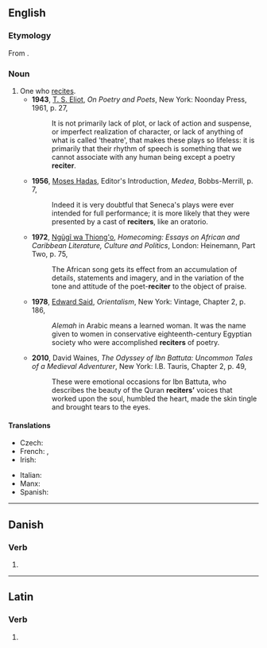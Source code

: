 {{also|réciter}}
==English==

===Etymology===
From {{suffix|en|recite|er}}.

===Noun===
{{en-noun}}

# One who [[recite]]s.
#* '''1943''', [[w:T. S. Eliot|T. S. Eliot]], ''On Poetry and Poets'', New York: Noonday Press, 1961, p. 27,
#*: It is not primarily lack of plot, or lack of action and suspense, or imperfect realization of character, or lack of anything of what is called 'theatre', that makes these plays so lifeless: it is primarily that their rhythm of speech is something that we cannot associate with any human being except a poetry '''reciter'''.
#* '''1956''', [[w:Moses Hadas|Moses Hadas]], Editor's Introduction, ''Medea'', Bobbs-Merrill, p. 7,
#*: Indeed it is very doubtful that Seneca's plays were ever intended for full performance; it is more likely that they were presented by a cast of '''reciters''', like an oratorio.
#* '''1972''', [[w:Ngũgĩ wa Thiong'o|Ngũgĩ wa Thiong'o]], ''Homecoming: Essays on African and Caribbean Literature, Culture and Politics'', London: Heinemann, Part Two, p. 75,
#*: The African song gets its effect from an accumulation of details, statements and imagery, and in the variation of the tone and attitude of the poet-'''reciter''' to the object of praise.
#* '''1978''', [[w:Edward Said|Edward Said]], ''Orientalism'', New York: Vintage, Chapter 2, p. 186,
#*: ''Alemah'' in Arabic means a learned woman. It was the name given to women in conservative eighteenth-century Egyptian society who were accomplished '''reciters''' of poetry.
#* '''2010''', David Waines, ''The Odyssey of Ibn Battuta: Uncommon Tales of a Medieval Adventurer'', New York: I.B. Tauris, Chapter 2, p. 49,
#*: These were emotional occasions for Ibn Battuta, who describes the beauty of the Quran '''reciters’''' voices that worked upon the soul, humbled the heart, made the skin tingle and brought tears to the eyes.

====Translations====
{{trans-top|one who recites}}
* Czech: {{t|cs|recitátor|m}}
* French: {{t+|fr|réciteur}}, {{t+|fr|récitateur}}
* Irish: {{t|ga|aithriseoir|m}}
{{trans-mid}}
* Italian: {{qualifier|of poetry}} {{t+|it|declamatore|m}}
* Manx: {{t|gv|aaloayreyder|m}}
* Spanish: {{qualifier|of poetry}} {{t|es|rapsoda|m|f}}
{{trans-bottom}}

----

==Danish==

===Verb===
{{head|da|verb form}}

# {{imperative of|da|recitere}}

----

==Latin==

===Verb===
{{la-verb-form|reciter}}

# {{inflection of|la|recitō||1|s|pres|pasv|subj}}